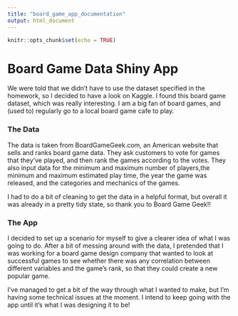 ```yaml
---
title: "board_game_app_documentation"
output: html_document
---
```


```r
knitr::opts_chunk$set(echo = TRUE)
```

# Board Game Data Shiny App

We were told that we didn't have to use the dataset specified in the homework, so I decided to have a look on Kaggle. I found this board game dataset, which was really interesting. I am a big fan of board games, and (used to) regularly go to a local board game cafe to play.

### The Data

The data is taken from BoardGameGeek.com, an American website that sells and ranks board game data. They ask customers to vote for games that they've played, and then rank the games according to the votes. They also input data for the minimum and maximum number of players,the minimum and maximum estimated play time, the year the game was released, and the categories and mechanics of the games. 

I had to do a bit of cleaning to get the data in a helpful format, but overall it was already in a pretty tidy state, so thank you to Board Game Geek!!

### The App

I decided to set up a scenario for myself to give a clearer idea of what I was going to do. After a bit of messing around with the data, I pretended that I was working for a board game design company that wanted to look at successful games to see whether there was any correlation between different variables and the game's rank, so that they could create a new popular game.

I've managed to get a bit of the way through what I wanted to make, but I'm having some technical issues at the moment. I intend to keep going with the app until it's what I was designing it to be!



